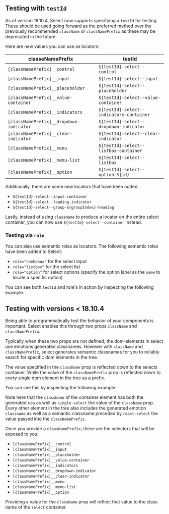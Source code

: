 
## Testing with `testId`

As of version 18.10.4, Select now supports specifying a `testId` for testing. These should be used
going forward as the preferred method over the previously recommended `className` or
`classNamePrefix` as these may be deprecated in the future.

Here are new values you can use as locators:

| classeNamePrefix                        | testId                                   |
| --------------------------------------- | ---------------------------------------- |
| `[classNamePrefix]__control`            | `${testId}-select--control`              |
| `[classNamePrefix]__input`              | `${testId}-select--input`                |
| `[classNamePrefix]__placeholder`        | `${testId}-select--placeholder`          |
| `[classNamePrefix]__value-container`    | `${testId}-select--value-container`      |
| `[classNamePrefix]__indicators`         | `${testId}-select--indicators-container` |
| `[classNamePrefix]__dropdown-indicator` | `${testId}-select--dropdown-indicator`   |
| `[classNamePrefix]__clear-indicator`    | `${testId}-select--clear-indicator`      |
| `[classNamePrefix]__menu`               | `${testId}-select--listbox-container`    |
| `[classNamePrefix]__menu-list`          | `${testId}-select--listbox`              |
| `[classNamePrefix]__option`             | `${testId}-select--option-${id}`         |

Additionally, there are some new locators that have been added:

- `${testId}-select--input-container`
- `${testId}-select--loading-indicator`
- `${testId}-select--group-${groupIndex}-heading`

Lastly, instead of using `className` to produce a locator on the entire select container, you can
now use `${testId}-select--container` instead.

### Testing via `role`

You can also use semantic roles as locators. The following semantic roles have been added to Select:

- `role="combobox"` for the select input
- `role="listbox"` for the select list
- `role="option"` for select options (specify the option label as the `name` to locate a specific
  option)

You can see both `testId` and role's in action by inspecting the following example.

<Example packageName="@atlaskit/select" Component={SelectSingle} />

## Testing with versions < 18.10.4

Being able to programmatically test the behavior of your components is important. Select enables
this through two props `className` and `classNamePrefix`.

Typically when these two props are not defined, the dom-elements in select use emotions generated
classnames. However with `className` and `classNamePrefix`, select generates semantic classnames for
you to reliably search for specific dom elements in the tree.

The value specified in the `className` prop is reflected down to the selects container. While the
value of the `classNamePrefix` prop is reflected down to every single dom element in the tree as a
prefix.

You can see this by inspecting the following example.

<Example packageName="@atlaskit/select" Component={SelectSingle} />

Note here that the `className` of the container element has both the generated css as well as
`single-select` the value of the `className` prop. Every other element in the tree also includes the
generated emotion `classname` as well as a semantic classname preceded by `react-select` the value
passed into the `classNamePrefix`.

Once you provide a `classNamePrefix`, these are the selectors that will be exposed to you:

- `[classNamePrefix]__control`
- `[classNamePrefix]__input`
- `[classNamePrefix]__placeholder`
- `[classNamePrefix]__value-container`
- `[classNamePrefix]__indicators`
- `[classNamePrefix]__dropdown-indicator`
- `[classNamePrefix]__clear-indicator`
- `[classNamePrefix]__menu`
- `[classNamePrefix]__menu-list`
- `[classNamePrefix]__option`

Providing a value for the `className` prop will reflect that value to the class name of the `select`
container.
